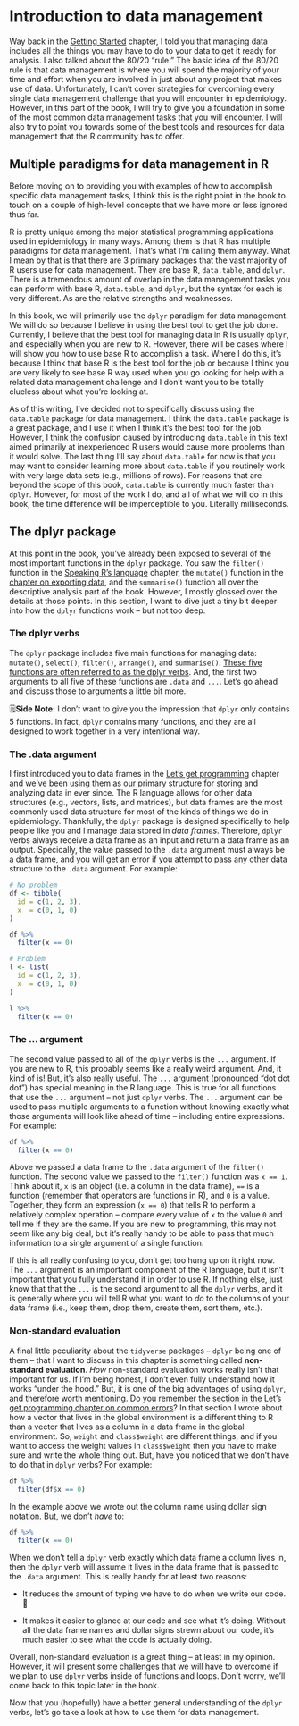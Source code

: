 # Introduction to data management

Way back in the [Getting Started](#managing-data) chapter, I told you that managing data includes all the things you may have to do to your data to get it ready for analysis. I also talked about the 80/20 "rule." The basic idea of the 80/20 rule is that data management is where you will spend the majority of your time and effort when you are involved in just about any project that makes use of data. Unfortunately, I can't cover strategies for overcoming every single data management challenge that you will encounter in epidemiology. However, in this part of the book, I will try to give you a foundation in some of the most common data management tasks that you will encounter. I will also try to point you towards some of the best tools and resources for data management that the R community has to offer.

## Multiple paradigms for data management in R

Before moving on to providing you with examples of how to accomplish specific data management tasks, I think this is the right point in the book to touch on a couple of high-level concepts that we have more or less ignored thus far.

R is pretty unique among the major statistical programming applications used in epidemiology in many ways. Among them is that R has multiple paradigms for data management. That's what I'm calling them anyway. What I mean by that is that there are 3 primary packages that the vast majority of R users use for data management. They are  base R, `data.table`, and `dplyr`. There is a tremendous amount of overlap in the data management tasks you can perform with base R, `data.table`, and `dplyr`, but the syntax for each is very different. As are the relative strengths and weaknesses.

In this book, we will primarily use the `dplyr` paradigm for data management. We will do so because I believe in using the best tool to get the job done. Currently, I believe that the best tool for managing data in R is usually `dplyr`, and especially when you are new to R. However, there will be cases where I will show you how to use base R to accomplish a task. Where I do this, it's because I think that base R is the best tool for the job or because I think you are very likely to see base R way used when you go looking for help with a related data management challenge and I don't want you to be totally clueless about what you're looking at. 

As of this writing, I've decided not to specifically discuss using the `data.table` package for data management. I think the `data.table` package is a great package, and I use it when I think it's the best tool for the job. However, I think the confusion caused by introducing `data.table` in this text aimed primarily at inexperienced R users would cause more problems than it would solve. The last thing I'll say about `data.table` for now is that you may want to consider learning more about `data.table` if you routinely work with very large data sets (e.g., millions of rows). For reasons that are beyond the scope of this book, `data.table` is currently much faster than `dplyr`. However, for most of the work I do, and all of what we will do in this book, the time difference will be imperceptible to you. Literally milliseconds.

## The dplyr package

At this point in the book, you've already been exposed to several of the most important functions in the `dplyr` package. You saw the `filter()` function in the [Speaking R's language](#packages) chapter, the `mutate()` function in the [chapter on exporting data](#coerce-a-numeric-variable), and the `summarise()` function all over the descriptive analysis part of the book. However, I mostly glossed over the details at those points. In this section, I want to dive just a tiny bit deeper into how the `dplyr` functions work -- but not too deep.

### The dplyr verbs

The `dplyr` package includes five main functions for managing data: `mutate()`, `select()`, `filter()`, `arrange()`, and `summarise()`. [These five functions are often referred to as the dplyr verbs](https://dplyr.tidyverse.org/). And, the first two arguments to all five of these functions are `.data` and `...`. Let's go ahead and discuss those to arguments a little bit more.

<p class="note"> 🗒**Side Note:** I don't want to give you the impression that `dplyr` only contains 5 functions. In fact, `dplyr` contains many functions, and they are all designed to work together in a very intentional way.</p>

### The .data argument

I first introduced you to data frames in the [Let's get programming](#data-frames) chapter and we've been using them as our primary structure for storing and analyzing data in ever since. The R language allows for other data structures (e.g., vectors, lists, and matrices), but data frames are the most commonly used data structure for most of the kinds of things we do in epidemiology. Thankfully, the `dplyr` package is designed specifically to help people like you and I manage data stored in _data frames_. Therefore, `dplyr` verbs always receive a data frame as an input and return a data frame as an output. Specically, the value passed to the `.data` argument must always be a data frame, and you will get an error if you attempt to pass any other data structure to the `.data` argument. For example:

```r
# No problem
df <- tibble(
  id = c(1, 2, 3),
  x  = c(0, 1, 0)
)

df %>% 
  filter(x == 0)
```

```r
# Problem
l <- list(
  id = c(1, 2, 3),
  x  = c(0, 1, 0)
) 

l %>% 
  filter(x == 0)
```

### The ... argument

The second value passed to all of the `dplyr` verbs is the `...` argument. If you are new to R, this probably seems like a really weird argument. And, it kind of is! But, it's also really useful. The `...` argument (pronounced "dot dot dot") has special meaning in the R language. This is true for all functions that use the `...` argument -- not just `dplyr` verbs. The `...` argument can be used to pass multiple arguments to a function without knowing exactly what those arguments will look like ahead of time -- including entire expressions. For example:

```r
df %>% 
  filter(x == 0)
```

Above we passed a data frame to the `.data` argument of the `filter()` function. The second value we passed to the `filter()` function was `x == 1`. Think about it, `x` is an object (i.e. a column in the data frame), `==` is a function (remember that operators are functions in R), and `0` is a value. Together, they form an expression (`x == 0`) that tells R to perform a relatively complex operation -- compare every value of `x` to the value `0` and tell me if they are the same. If you are new to programming, this may not seem like any big deal, but it's really handy to be able to pass that much information to a single argument of a single function. 

If this is all really confusing to you, don't get too hung up on it right now. The `...` argument is an important component of the R language, but it isn't important that you fully understand it in order to use R. If nothing else, just know that that the `...` is the second argument to all the `dplyr` verbs, and it is generally where you will tell R what you want to _do_ to the columns of your data frame (i.e., keep them, drop them, create them, sort them, etc.).

### Non-standard evaluation

A final little peculiarity about the `tidyverse` packages -- `dplyr` being one of them -- that I want to discuss in this chapter is something called  **non-standard evaluation**. _How_ non-standard evaluation works really isn't that important for us. If I'm being honest, I don't even fully understand how it works "under the hood." But, it is one of the big advantages of using `dplyr`, and therefore worth mentioning. Do you remember the [section in the Let's get programming chapter on common errors](#some-common-errors)? In that section I wrote about how a vector that lives in the global environment is a different thing to R than a vector that lives as a column in a data frame in the global environment. So, `weight` and `class$weight` are different things, and if you want to access the weight values in `class$weight` then you have to make sure and write the whole thing out. But, have you noticed that we don't have to do that in `dplyr` verbs? For example:

```r
df %>% 
  filter(df$x == 0)
```

In the example above we wrote out the column name using dollar sign notation. But, we don't _have_ to:

```r
df %>% 
  filter(x == 0)
```

When we don't tell a `dplyr` verb exactly which data frame a column lives in, then the `dplyr` verb will assume it lives in the data frame that is passed to the `.data` argument. This is really handy for at least two reasons:

* It reduces the amount of typing we have to do when we write our code. 👏

* It makes it easier to glance at our code and see what it's doing. Without all the data frame names and dollar signs strewn about our code, it's much easier to see what the code is actually doing. 

Overall, non-standard evaluation is a great thing -- at least in my opinion. However, it will present some challenges that we will have to overcome if we plan to use `dplyr` verbs inside of functions and loops. Don't worry, we'll come back to this topic later in the book.

Now that you (hopefully) have a better general understanding of the `dplyr` verbs, let's go take a look at how to use them for data management.
